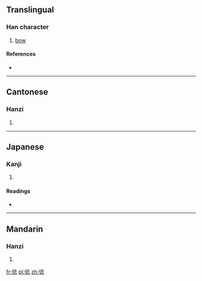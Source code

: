 ==Translingual==

===Han character===
{{Han char|rn=57|rad=弓|as=05|sn=8|four=1224<sub>0</sub>|canj=弓竹心一 (NHPM)}}

# [[bow]]

====References====
* {{Han ref|kx=0357.280|dkj=09751|dj=0674.100|hdz=20993.050|uh=5F24|ud=24356|bh=CC73|bd=52339}}

----

==Cantonese==

===Hanzi===
{{yue-hanzi|jyut=|y=dai2}}

# {{defn|Cantonese|sort=弓05}}

----

==Japanese==

===Kanji===
{{ja-kanji|grade=|rs=弓05}}

# {{defn|Japanese|sort=弓05}}

====Readings====
* {{ja-readings|on=[[てい]] (tei), [[たい]] (tai), [[てう]] (teu)|kun=}}

----

==Mandarin==

===Hanzi===
{{cmn-hanzi|pin=[[dǐ]] ([[di3]])|wg=ti<sup>3</sup>}}

# {{defn|Mandarin|sort=弓05}}

[[fr:弤]]
[[pl:弤]]
[[zh:弤]]